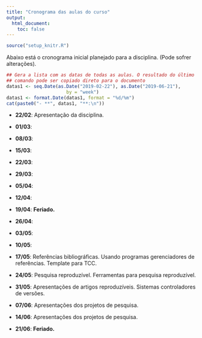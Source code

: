```yaml
---
title: "Cronograma das aulas do curso"
output:
  html_document:
    toc: false
---
```


```r
source("setup_knitr.R")
```

Abaixo está o cronograma inicial planejado para a disciplina. (Pode
sofrer alterações).

```r
## Gera a lista com as datas de todas as aulas. O resultado do último
## comando pode ser copiado direto para o documento
datas1 <- seq.Date(as.Date("2019-02-22"), as.Date("2019-06-21"),
                      by = "week")
datas1 <- format.Date(datas1, format = "%d/%m")
cat(paste0("- **", datas1, "**:\n"))
```

- **22/02**: Apresentação da disciplina.
- **01/03**:
- **08/03**:
- **15/03**:
- **22/03**:
- **29/03**:

- **05/04**:
- **12/04**:
- **19/04**: **Feriado.**
- **26/04**:
- **03/05**:
- **10/05**:

- **17/05**: Referências bibliográficas. Usando programas gerenciadores
  de referências. Template para TCC.
- **24/05**: Pesquisa reproduzível. Ferramentas para pesquisa
  reproduzível.
- **31/05**: Apresentações de artigos reproduzíveis. Sistemas
  controladores de versões.
- **07/06**: Apresentações dos projetos de pesquisa.
- **14/06**: Apresentações dos projetos de pesquisa.
- **21/06**: **Feriado.**

